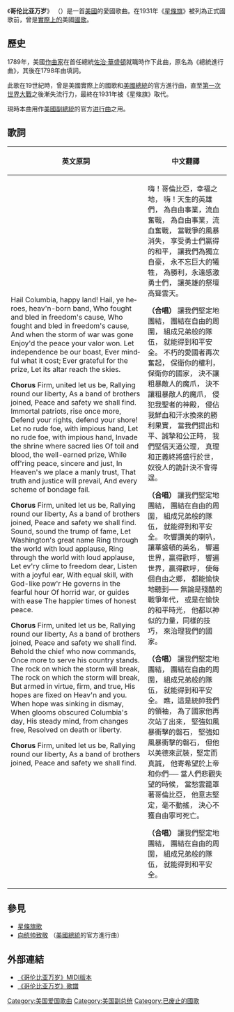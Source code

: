{{NoteTA
|G1 = 美國總統
|G2 = USState
|1=zh-hans:苏萨;zh-hant:蘇沙;
}}
{{expand language|1=en|page=|time=2019-09-08T18:15:29+00:00}}
{{unreferenced|time=2019-09-08T18:15:29+00:00}}
{{Infobox Anthem
|title         = {{lang|en|Hail, Columbia}}
|chinese_title = 哥倫比亞萬歲
|image         = Hail, Columbia - Project Gutenberg eText 21566.jpg
|image_size    = 180
|caption       = 一份1861年《哥倫比亞萬歲》樂譜封面
|country       = {{USA}}
|composer      = {{link-en|約瑟夫·霍健臣|Joseph Hopkinson Smith}}
|music_date    = 1789年
|author        = {{link-en|約瑟夫·霍健臣|Philip Phile Key}}
|lyrics_date   = 1803年
|adopted       = 1789年
|sound         = Four Ruffles and Flourishes and Hail Columbia.ogg
}}
{{Anthem History
| Nation = 美国
| Flag = Flag of the United States.svg
| Year1 = 1803-1931
| Name1 = '''哥伦比亚万岁'''、[[我的国家属于你|为妳，我的国家]]
| Name2 = [[星條旗|星條旗]]
| Year2 = 1931-今
| Notes = 註：1803-1931年間有兩個事實上的國歌。}}
《'''哥伦比亚万岁'''》 （{{lang-en|Hail, Columbia}}）是一首[[美國|美國]]的愛國歌曲。在1931年《[[星條旗_(美國國歌)|星條旗]]》被列為正式國歌前，曾是[[de_facto|實際上的]]美國[[國歌|國歌]]。

==歷史==
1789年，美國[[作曲家|作曲家]]{{Link-en|菲臘·菲利|Philip Phile}}在首任總統[[佐治·華盛頓|佐治·華盛頓]]就職時作下此曲，原名為《總統進行曲》，其後在1798年由{{link-en|約瑟夫·霍健臣|Joseph Hopkinson}}填詞。

此歌在19世紀時，曾是美國實際上的國歌和[[美國總統|美國總統]]的官方進行曲，直至[[第一次世界大戰|第一次世界大戰]]之後漸失流行力，最終在1931年被《星條旗》取代。

現時本曲用作[[美國副總統|美國副總統]]的官方[[进行曲|进行曲]]之用。

== 歌詞 ==

{|
! 英文原詞 !! 中文翻譯
|-
| <poem lang="en">
Hail Columbia, happy land!
Hail, ye heroes, heav'n-born band,
Who fought and bled in freedom's cause,
Who fought and bled in freedom's cause,
And when the storm of war was gone
Enjoy'd the peace your valor won.
Let independence be our boast,
Ever mindful what it cost;
Ever grateful for the prize,
Let its altar reach the skies.

'''Chorus'''
Firm, united let us be,
Rallying round our liberty,
As a band of brothers joined,
Peace and safety we shall find.
Immortal patriots, rise once more,
Defend your rights, defend your shore!
Let no rude foe, with impious hand,
Let no rude foe, with impious hand,
Invade the shrine where sacred lies
Of toil and blood, the well-earned prize,
While off'ring peace, sincere and just,
In Heaven's we place a manly trust,
That truth and justice will prevail,
And every scheme of bondage fail.

'''Chorus'''
Firm, united let us be,
Rallying round our liberty,
As a band of brothers joined,
Peace and safety we shall find.
Sound, sound the trump of fame,
Let Washington's great name
Ring through the world with loud applause,
Ring through the world with loud applause,
Let ev'ry clime to freedom dear,
Listen with a joyful ear,
With equal skill, with God-like pow'r
He governs in the fearful hour
Of horrid war, or guides with ease
The happier times of honest peace.

'''Chorus'''
Firm, united let us be,
Rallying round our liberty,
As a band of brothers joined,
Peace and safety we shall find.
Behold the chief who now commands,
Once more to serve his country stands.
The rock on which the storm will break,
The rock on which the storm will break,
But armed in virtue, firm, and true,
His hopes are fixed on Heav'n and you.
When hope was sinking in dismay,
When glooms obscured Columbia's day,
His steady mind, from changes free,
Resolved on death or liberty.

'''Chorus'''
Firm, united let us be,
Rallying round our liberty,
As a band of brothers joined,
Peace and safety we shall find.
</poem>
| <poem>
嗨！哥倫比亞，幸福之地，
嗨！天生的英雄們，
為自由事業，流血奮戰，
為自由事業，流血奮戰，
當戰爭的風暴消失，
享受勇士們贏得的和平，
讓我們為獨立自豪，
永不忘巨大的犧牲，
為勝利，永遠感激勇士們，
讓英雄的祭壇高聳雲天。

'''（合唱）'''
讓我們堅定地團結，
團結在自由的周圍，
組成兄弟般的隊伍，
就能得到和平安全。
不朽的愛國者再次奮起，
保衛你的權利，保衛你的國家，
決不讓粗暴敵人的魔爪，
決不讓粗暴敵人的魔爪，
侵犯我聖者的神殿，
侵佔我鮮血和汗水換來的勝利果實，
當我們提出和平、誠摯和公正時，
我們堅信天道公理，
真理和正義終將盛行於世，
奴役人的詭計決不會得逞。

'''（合唱）'''
讓我們堅定地團結，
團結在自由的周圍，
組成兄弟般的隊伍，
就能得到和平安全。
吹響讚美的喇叭，
讓華盛頓的英名，
響遍世界，贏得歡呼，
響遍世界，贏得歡呼，
使每個自由之鄉，
都能愉快地聽到──
無論是殘酷的戰爭年代，
或是在愉快的和平時光，
他都以神似的力量，同樣的技巧，
來治理我們的國家。

'''（合唱）'''
讓我們堅定地團結，
團結在自由的周圍，
組成兄弟般的隊伍，
就能得到和平安全。
瞧，這是統帥我們的領袖，
為了國家他再次站了出來，
堅強如風暴衝擊的磐石，
堅強如風暴衝擊的磐石，
但他以美德來武裝，堅定而真誠，
他寄希望於上帝和你們──
當人們悲觀失望的時候，
當愁雲籠罩著哥倫比亞，
他意志堅定，毫不動搖，
決心不獲自由寧可死亡。

'''（合唱）'''
讓我們堅定地團結，
團結在自由的周圍，
組成兄弟般的隊伍，
就能得到和平安全。
</poem>
|}

==參見==
*[[星條旗歌|星條旗歌]]
*[[向统帅致敬|向统帅致敬]] （[[美國總統|美國總統]]的官方進行曲）

==外部連結==
* [https://web.archive.org/web/20111018212453/http://kids.niehs.nih.gov/games/songs/patriotic/hail2.mid 《哥伦比亚万岁》MIDI版本]
* [http://www.gutenberg.org/files/21566/21566-h/images/hail.pdf 《哥伦比亚万岁》歌譜]{{Wayback|url=http://www.gutenberg.org/files/21566/21566-h/images/hail.pdf |date=20160303221939 }}

[[Category:美国爱国歌曲|Category:美国爱国歌曲]]
[[Category:美国副总统|Category:美国副总统]]
[[Category:已废止的國歌|Category:已废止的國歌]]